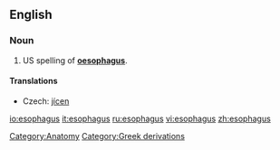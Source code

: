 ==English==

===Noun===
{{en-noun|esophag|i}}

#US spelling of '''[[oesophagus]]'''.

====Translations====
{{trans-top|bodily part}}
*Czech: [[jícen]] {{m}}
{{trans-mid}}
{{trans-bottom}}

[[Category:Anatomy]]
[[Category:Greek derivations]]

[[io:esophagus]]
[[it:esophagus]]
[[ru:esophagus]]
[[vi:esophagus]]
[[zh:esophagus]]